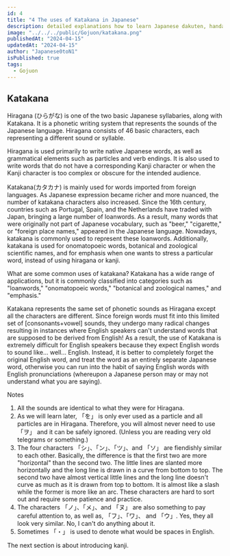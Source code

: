 ```yaml
---
id: 4
title: "4 The uses of Katakana in Japanese"
description: detailed explanations how to learn Japanese dakuten, handakuten and Combination Sounds.Gojuon Chart/Table with Pronunciation.
image: "../../../public/Gojuon/katakana.png"
publishedAt: "2024-04-15"
updatedAt: "2024-04-15"
author: "Japanese0toN1"
isPublished: true
tags:
  - Gojuon
---
```


## Katakana

Hiragana (ひらがな) is one of the two basic Japanese syllabaries, along with Katakana. It is a phonetic writing system that represents the sounds of the Japanese language. Hiragana consists of 46 basic characters, each representing a different sound or syllable.

Hiragana is used primarily to write native Japanese words, as well as grammatical elements such as particles and verb endings. It is also used to write words that do not have a corresponding Kanji character or when the Kanji character is too complex or obscure for the intended audience.

Katakana(カタカナ) is mainly used for words imported from foreign languages. As Japanese expression became richer and more nuanced, the number of katakana characters also increased. Since the 16th century, countries such as Portugal, Spain, and the Netherlands have traded with Japan, bringing a large number of loanwords. As a result, many words that were originally not part of Japanese vocabulary, such as "beer," "cigarette," or "foreign place names," appeared in the Japanese language. Nowadays, katakana is commonly used to represent these loanwords. Additionally, katakana is used for onomatopoeic words, botanical and zoological scientific names, and for emphasis when one wants to stress a particular word, instead of using hiragana or kanji.

What are some common uses of katakana?
Katakana has a wide range of applications, but it is commonly classified into categories such as "loanwords," "onomatopoeic words," "botanical and zoological names," and "emphasis."

Katakana represents the same set of phonetic sounds as Hiragana except all the characters are different. Since foreign words must fit into this limited set of [consonants+vowel] sounds, they undergo many radical changes resulting in instances where English speakers can't understand words that are supposed to be derived from English! As a result, the use of Katakana is extremely difficult for English speakers because they expect English words to sound like... well... English. Instead, it is better to completely forget the original English word, and treat the word as an entirely separate Japanese word, otherwise you can run into the habit of saying English words with English pronunciations (whereupon a Japanese person may or may not understand what you are saying).

<div className="col-span-7 col-start-4 h-auto w-full">
  <Myadtext />
</div>

Notes

1. All the sounds are identical to what they were for Hiragana.
2. As we will learn later, 「を」 is only ever used as a particle and all particles are in Hiragana. Therefore, you will almost never need to use 「ヲ」 and it can be safely ignored. (Unless you are reading very old telegrams or something.)
3. The four characters 「シ」、「ン」、「ツ」、and 「ソ」 are fiendishly similar to each other. Basically, the difference is that the first two are more "horizontal" than the second two. The little lines are slanted more horizontally and the long line is drawn in a curve from bottom to top. The second two have almost vertical little lines and the long line doesn't curve as much as it is drawn from top to bottom. It is almost like a slash while the former is more like an arc. These characters are hard to sort out and require some patience and practice.
4. The characters 「ノ」、「メ」、and 「ヌ」 are also something to pay careful attention to, as well as, 「フ」、「ワ」、 and 「ウ」. Yes, they all look very similar. No, I can't do anything about it.
5. Sometimes 「・」 is used to denote what would be spaces in English.

The next section is about introducing kanji.
